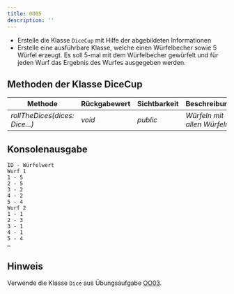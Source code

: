 ```yaml
---
title: OO05
description: ''
---
```



- Erstelle die Klasse `DiceCup` mit Hilfe der abgebildeten Informationen
- Erstelle eine ausführbare Klasse, welche einen Würfelbecher sowie 5 Würfel
  erzeugt. Es soll 5-mal mit dem Würfelbecher gewürfelt und für jeden Wurf das
  Ergebnis des Wurfes ausgegeben werden.

## Methoden der Klasse DiceCup

| Methode                        | Rückgabewert | Sichtbarkeit | Beschreibung                |
| ------------------------------ | ------------ | ------------ | --------------------------- |
| _rollTheDices(dices: Dice...)_ | _void_       | _public_     | _Würfeln mit allen Würfeln_ |

## Konsolenausgabe

```console
ID - Würfelwert
Wurf 1
1 - 5
2 - 5
3 - 2
4 - 2
5 - 4
Wurf 2
1 - 1
2 - 3
3 - 1
4 - 1
5 - 4
…
```

## Hinweis

Verwende die Klasse `Dice` aus Übungsaufgabe [OO03](oo03).

<Exercise pullRequest="27" branchSuffix="oo/05" />
